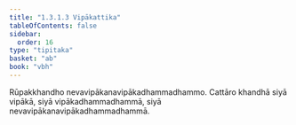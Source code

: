 ```yaml
---
title: "1.3.1.3 Vipākattika"
tableOfContents: false
sidebar:
  order: 16
type: "tipitaka"
basket: "ab"
book: "vbh"
---
```



<DynamicBreadcrumb />

<Paragraph number="502" book="vbh">
Rūpakkhandho nevavipākanavipākadhammadhammo. Cattāro khandhā siyā vipākā, siyā vipākadhammadhammā, siyā nevavipākanavipākadhammadhammā.
</Paragraph>